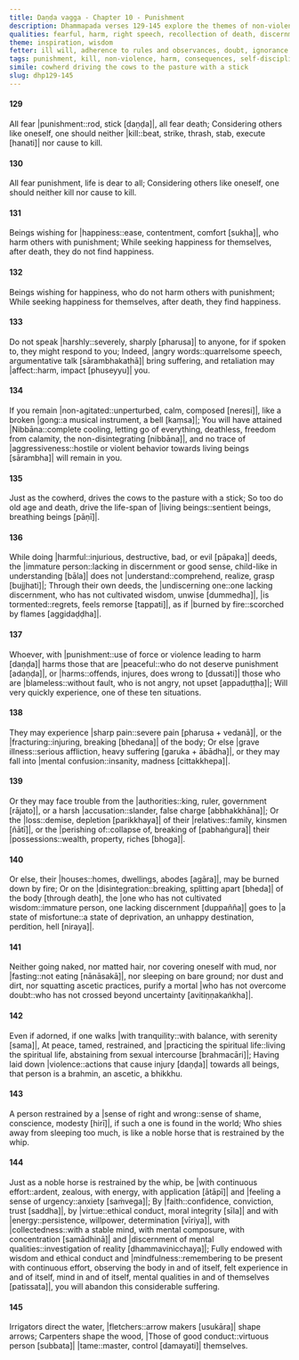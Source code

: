 ```yaml
---
title: Daṇḍa vagga - Chapter 10 - Punishment
description: Dhammapada verses 129-145 explore the themes of non-violence, the consequences of harmful actions, and the importance of self-discipline. Through metaphors of a broken gong, a well-trained horse, and skilled artisans, the verses emphasize that true purification comes not from external austerities but from inner restraint, mindfulness, and ethical conduct. The inevitability of death and the suffering caused by harming others are highlighted alongside the rewards of peace and wisdom for those who cultivate virtuous behavior.
qualities: fearful, harm, right speech, recollection of death, discernment, non-harm, conscience, tame
theme: inspiration, wisdom
fetter: ill will, adherence to rules and observances, doubt, ignorance
tags: punishment, kill, non-violence, harm, consequences, self-discipline, restraint, ethical conduct, mindfulness, wisdom, death, suffering, peace, virtue, dhp
simile: cowherd driving the cows to the pasture with a stick
slug: dhp129-145
---
```


#### 129

All fear |punishment::rod, stick [daṇḍa]|,
all fear death;
Considering others like oneself,
one should neither |kill::beat, strike, thrash, stab, execute [hanati]| nor cause to kill.

#### 130

All fear punishment,
life is dear to all;
Considering others like oneself,
one should neither kill nor cause to kill.

#### 131

Beings wishing for |happiness::ease, contentment, comfort [sukha]|,
who harm others with punishment;
While seeking happiness for themselves,
after death, they do not find happiness.

#### 132

Beings wishing for happiness,
who do not harm others with punishment;
While seeking happiness for themselves,
after death, they find happiness.

#### 133

Do not speak |harshly::severely, sharply [pharusa]| to anyone,
for if spoken to, they might respond to you;
Indeed, |angry words::quarrelsome speech, argumentative talk [sārambhakathā]| bring suffering,
and retaliation may |affect::harm, impact [phuseyyu]| you.

#### 134

If you remain |non-agitated::unperturbed, calm, composed [neresi]|,
like a broken |gong::a musical instrument, a bell [kaṃsa]|;
You will have attained |Nibbāna::complete cooling, letting go of everything, deathless, freedom from calamity, the non-disintegrating [nibbāna]|,
and no trace of |aggressiveness::hostile or violent behavior towards living beings [sārambha]| will remain in you.

#### 135

Just as the cowherd,
drives the cows to the pasture with a stick;
So too do old age and death,
drive the life-span of |living beings::sentient beings, breathing beings [pāṇī]|.

#### 136

While doing |harmful::injurious, destructive, bad, or evil [pāpaka]| deeds,
the |immature person::lacking in discernment or good sense, child-like in understanding [bāla]| does not |understand::comprehend, realize, grasp [bujjhati]|;
Through their own deeds, the |undiscerning one::one lacking discernment, who has not cultivated wisdom, unwise [dummedha]|,
|is tormented::regrets, feels remorse [tappati]|, as if |burned by fire::scorched by flames [aggidaḍḍha]|.

#### 137

Whoever, with |punishment::use of force or violence leading to harm [daṇḍa]| harms those that are |peaceful::who do not deserve punishment [adaṇḍa]|,
or |harms::offends, injures, does wrong to [dussati]| those who are |blameless::without fault, who is not angry, not upset [appaduṭṭha]|;
Will very quickly experience,
one of these ten situations.

#### 138

They may experience |sharp pain::severe pain [pharusa + vedanā]|,
or the |fracturing::injuring, breaking [bhedana]| of the body;
Or else |grave illness::serious affliction, heavy suffering [garuka + ābādha]|,
or they may fall into |mental confusion::insanity, madness [cittakkhepa]|.

#### 139

Or they may face trouble from the |authorities::king, ruler, government [rājato]|,
or a harsh |accusation::slander, false charge [abbhakkhāna]|;
Or the |loss::demise, depletion [parikkhaya]| of their |relatives::family, kinsmen [ñātī]|,
or the |perishing of::collapse of, breaking of [pabhaṅgura]| their |possessions::wealth, property, riches [bhoga]|.

#### 140

Or else, their |houses::homes, dwellings, abodes [agāra]|,
may be burned down by fire;
Or on the |disintegration::breaking, splitting apart [bheda]| of the body [through death],
the |one who has not cultivated wisdom::immature person, one lacking discernment [duppañña]| goes to |a state of misfortune::a state of deprivation, an unhappy destination, perdition, hell [niraya]|.

#### 141

Neither going naked, nor matted hair, nor covering oneself with mud,
nor |fasting::not eating [nānāsakā]|, nor sleeping on bare ground;
nor dust and dirt, nor squatting ascetic practices,
purify a mortal |who has not overcome doubt::who has not crossed beyond uncertainty [avitiṇṇakaṅkha]|.

#### 142

Even if adorned, if one walks |with tranquility::with balance, with serenity [sama]|,
At peace, tamed, restrained, and |practicing the spiritual life::living the spiritual life, abstaining from sexual intercourse [brahmacāri]|;
Having laid down |violence::actions that cause injury [daṇḍa]| towards all beings,
that person is a brahmin, an ascetic, a bhikkhu.

#### 143

A person restrained by a |sense of right and wrong::sense of shame, conscience, modesty [hirī]|,
if such a one is found in the world;
Who shies away from sleeping too much,
is like a noble horse that is restrained by the whip.

#### 144

Just as a noble horse is restrained by the whip,
be |with continuous effort::ardent, zealous, with energy, with application [ātāpī]| and |feeling a sense of urgency::anxiety [saṁvega]|;
By |faith::confidence, conviction, trust [saddha]|, by |virtue::ethical conduct, moral integrity [sīla]| and with |energy::persistence, willpower, determination [vīriya]|,
with |collectedness::with a stable mind, with mental composure, with concentration [samādhinā]| and |discernment of mental qualities::investigation of reality [dhammavinicchaya]|;
Fully endowed with wisdom and ethical conduct and |mindfulness::remembering to be present with continuous effort, observing the body in and of itself, felt experience in and of itself, mind in and of itself, mental qualities in and of themselves [patissata]|,
you will abandon this considerable suffering.

#### 145

Irrigators direct the water,
|fletchers::arrow makers [usukāra]| shape arrows;
Carpenters shape the wood,
|Those of good conduct::virtuous person [subbata]| |tame::master, control [damayati]| themselves.